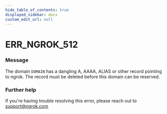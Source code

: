 ```yaml
---
hide_table_of_contents: true
displayed_sidebar: docs
custom_edit_url: null
---
```



# ERR_NGROK_512

### Message
The domain `DOMAIN` has a dangling A, AAAA, ALIAS or other record pointing to ngrok. The record must be deleted before this domain can be reserved.

### Further help
If you're having trouble resolving this error, please reach out to [support@ngrok.com](mailto:support@ngrok.com?subject=Help%20with%20ERR_NGROK_512)


<ErrorDetails error='err_ngrok_512' />
